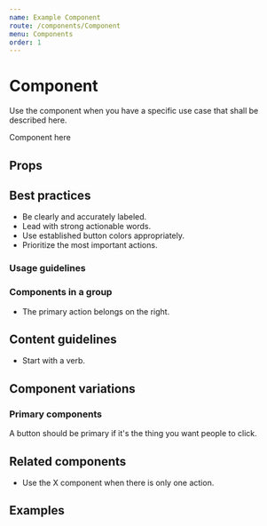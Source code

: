 ```yaml
---
name: Example Component
route: /components/Component
menu: Components
order: 1
---
```





# Component

Use the component when you have a specific use case that shall be described here.

<Playground>
  	<div>Component here</div>
</Playground>

## Props

<div>
	<PropTable component={Button} />
</div>

## Best practices
- Be clearly and accurately labeled.
- Lead with strong actionable words.
- Use established button colors appropriately.
- Prioritize the most important actions.

### Usage guidelines

### Components in a group
- The primary action belongs on the right.

## Content guidelines
- Start with a verb.

## Component variations

### Primary components
A button should be primary if it's the thing you want people to click.

## Related components
- Use the X component when there is only one action.

## Examples
